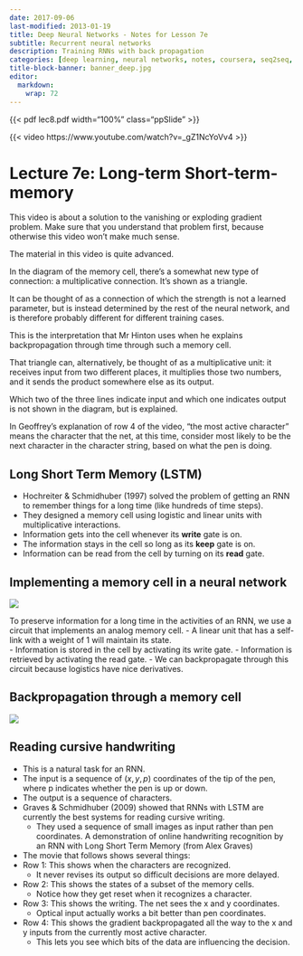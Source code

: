 ```yaml
---
date: 2017-09-06
last-modified: 2013-01-19
title: Deep Neural Networks - Notes for Lesson 7e
subtitle: Recurrent neural networks
description: Training RNNs with back propagation  
categories: [deep learning, neural networks, notes, coursera, seq2seq, RNNs, LSTM] 
title-block-banner: banner_deep.jpg
editor: 
  markdown: 
    wrap: 72
---
```


```{=html}
<style>
.a4paper {margin: 0; aspect-ratio: 1 / 1.41;}
.letterpaper  {margin: 0; aspect-ratio: 22 / 17;}
.ppSlide {margin: 0; aspect-ratio: 22 / 13;}
</style>
```

{{< pdf lec8.pdf width="100%" class="ppSlide" >}}

::: column-margin
{{< video https://www.youtube.com/watch?v=_gZ1NcYoVv4 >}}
:::

# Lecture 7e: Long-term Short-term-memory 

This video is about a solution to the vanishing or exploding gradient problem. Make sure that you understand that problem first, because otherwise this video won't make much sense. 

The material in this video is quite advanced.

In the diagram of the memory cell, there's a somewhat new type of connection: a multiplicative connection. 
It's shown as a triangle. 

It can be thought of as a connection of which the strength is not a learned parameter, but is instead determined by the rest of the neural network, and is therefore probably different for different training cases. 

This is the interpretation that Mr Hinton uses when he explains backpropagation through time through such a memory cell. 

That triangle can, alternatively, be thought of as a multiplicative unit: it receives input from two different places, it multiplies those two numbers, and it sends the product somewhere else as its output. 

Which two of the three lines indicate input and which one indicates output is not shown in the diagram, but is explained. 

In Geoffrey's explanation of row 4 of the video, "the most active character" means the character that the net, at this time, consider most likely to be the next character in the character string, based on what the pen is doing. 


## Long Short Term Memory (LSTM)

- Hochreiter & Schmidhuber (1997) solved the problem of getting an RNN to remember things for a long time (like hundreds of time steps).
- They designed a memory cell using logistic and linear units with multiplicative interactions. 
- Information gets into the cell whenever its **write** gate is on. 
- The information stays in the cell so long as its **keep** gate is on.
- Information can be read from the cell by turning on its **read** gate. 


## Implementing a memory cell in a neural network

![](implementing_lstm.png)

To preserve information for a long time in the activities of an RNN, we use a circuit that implements an analog memory cell. 
  - A linear unit that has a self-link with a weight of 1 will maintain its state.  
  - Information is stored in the cell by activating its write gate. 
  - Information is retrieved by activating the read gate. 
  - We can backpropagate through this circuit because logistics have nice derivatives. 

## Backpropagation through a memory cell 

![](lstm_backprop.png)

## Reading cursive handwriting

- This is a natural task for an RNN.
- The input is a sequence of $(x,y,p)$ coordinates of the tip of the pen, where p indicates whether the pen is up or down.
- The output is a sequence of characters.
- Graves & Schmidhuber (2009) showed that RNNs with LSTM are currently the best systems for reading cursive writing.
  - They used a sequence of small images as input rather than pen coordinates. 
A demonstration of online handwriting recognition by an RNN with Long Short Term Memory (from Alex Graves)
- The movie that follows shows several things:
- Row 1: This shows when the characters are recognized.
  - It never revises its output so difficult decisions are more delayed.
- Row 2: This shows the states of a subset of the memory cells.
  - Notice how they get reset when it recognizes a character.
- Row 3: This shows the writing. The net sees the x and y coordinates.
  - Optical input actually works a bit better than pen coordinates.
- Row 4: This shows the gradient backpropagated all the way to the x and y inputs from the currently most active character.
  - This lets you see which bits of the data are influencing the decision. 

 